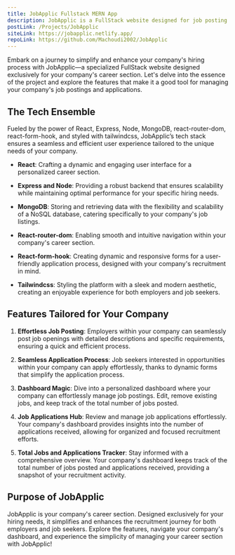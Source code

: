 ```yaml
---
title: JobApplic Fullstack MERN App
description: JobApplic is a FullStack website designed for job posting and application. It is built using React, Express, Node, MongoDB, react-router-dom, react-form-hook, and tailwindcss for styling.
postLink: /Projects/JobApplic
siteLink: https://jobapplic.netlify.app/
repoLink: https://github.com/Machoudi2002/JobApplic
---
```


Embark on a journey to simplify and enhance your company's hiring process with JobApplic—a specialized FullStack website designed exclusively for your company's career section. Let's delve into the essence of the project and explore the features that make it a good tool for managing your company's job postings and applications.

## The Tech Ensemble

Fueled by the power of React, Express, Node, MongoDB, react-router-dom, react-form-hook, and styled with tailwindcss, JobApplic’s tech stack ensures a seamless and efficient user experience tailored to the unique needs of your company.

- **React**: Crafting a dynamic and engaging user interface for a personalized career section.

- **Express and Node**: Providing a robust backend that ensures scalability while maintaining optimal performance for your specific hiring needs.

- **MongoDB**: Storing and retrieving data with the flexibility and scalability of a NoSQL database, catering specifically to your company's job listings.

- **React-router-dom**: Enabling smooth and intuitive navigation within your company's career section.

- **React-form-hook**: Creating dynamic and responsive forms for a user-friendly application process, designed with your company's recruitment in mind.

- **Tailwindcss**: Styling the platform with a sleek and modern aesthetic, creating an enjoyable experience for both employers and job seekers.

## Features Tailored for Your Company

1. **Effortless Job Posting**: Employers within your company can seamlessly post job openings with detailed descriptions and specific requirements, ensuring a quick and efficient process.

2. **Seamless Application Process**: Job seekers interested in opportunities within your company can apply effortlessly, thanks to dynamic forms that simplify the application process.

3. **Dashboard Magic**: Dive into a personalized dashboard where your company can effortlessly manage job postings. Edit, remove existing jobs, and keep track of the total number of jobs posted.

4. **Job Applications Hub**: Review and manage job applications effortlessly. Your company's dashboard provides insights into the number of applications received, allowing for organized and focused recruitment efforts.

5. **Total Jobs and Applications Tracker**: Stay informed with a comprehensive overview. Your company's dashboard keeps track of the total number of jobs posted and applications received, providing a snapshot of your recruitment activity.

## Purpose of JobApplic

JobApplic is your company's career section. Designed exclusively for your hiring needs, it simplifies and enhances the recruitment journey for both employers and job seekers. Explore the features, navigate your company's dashboard, and experience the simplicity of managing your career section with JobApplic!